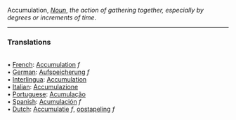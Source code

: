 Accumulation, <i>[[Noun]]</i>, ''the action of gathering together, especially by degrees or increments of time''. 
<HR> <P> <H3>Translations</H3>
<BR>• [[French]]: [[Accumulation]] ''f''
<BR>• [[German]]: [[Aufspeicherung]] ''f''
<BR>• [[Interlingua]]: [[Accumulation]]
<BR>• [[Italian]]: [[Accumulazione]]
<BR>• [[Portuguese]]: [[Acumulação]]
<BR>• [[Spanish]]: [[Acumulación]] ''f''
<BR>• [[Dutch]]: [[Accumulatie]] ''f'', [[opstapeling]] ''f''